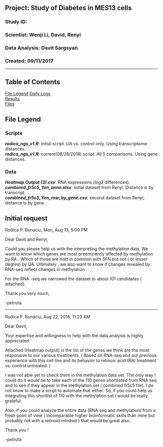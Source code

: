 ##  Project: Study of Diabetes in MES13 cells
### Study ID: 
### Scientist: Wenji Li, David, Renyi
### Data Analysis: Davit Sargsyan 
### Created: 09/11/2017 

---    

## Table of Contents
[File Legend](#leg)
[Daily Logs](#logs)  
[Results](#results)   
[Files](#files)

## File Legend<a name="files"></a>
### Scripts
***rodica_ngs_v1.R***: initial script. UA vs. control only. Using transcriptome distances.    
***rodica_ngs_v1.R***: current(08/28/2018) script. All 5 comparisons. Using gene distances.    

### Data
***Heatmap Output (3).csv***: RNA expressions (log2 differences).    
***combined_fr5c5_Yen_anno.xlsx***: initial dataset from Renyi. Distance is by transcript.    
***combined_fr5c5_Yen_raw_by_gene.csv***: second dataset from Renyi; distance is by gene.    

## Initial request
Rodica P. Bunaciu, Mon, Aug 13, 5:09 PM

Dear Davit and Renyi, 

Could you please help us with the interpreting the methylation data. We want to know which genes are most preeminently affected by methylation by RA . Which of those are hold in common with SFN but not ( or lesser degree) by UA. Ultimately , we also want to know if changes revealed by RNA-seq reflect changes in methylation . 

For the RNA -seq we narrowed the dataset to about 101 candidates ( attached). 

Thank you very much, 

-petruta

---

Rodica P. Bunaciu, Aug 22, 2018, 11:23 AM

Dear Davit, 

Your expertise and willingness to help with the data analysis is highly appreciated. 

Attached (Heatmap output) is the list of the genes we think are the most responsive to our various treatments. ( Based on RNA-seq and our previous experience with this cell line and its behavior to retinoic acid (RA) treatment vs. control untreated. )

I was not able yet to check them in the methylation data set. The only way I could do it would be to take each of the 110 genes shortlisted from RNA seq and to see if they appear in the methylation set ( combined fr5c5 file). I do not know to make a script to automate that either. So, if you could help us integrating this shortlist of 110 with the methylation set I would be really grateful. 


Also, if you could analyze the entire data (RNA seq and methylation) from a  fresh point of view ( incomparable higher bioinformatic skills than mine but probably not with a retinoid mindset ) that would be great also. 


Thank you !

-petruta
